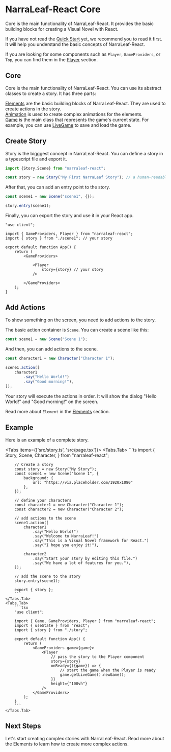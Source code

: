 
# NarraLeaf-React Core

Core is the main functionality of NarraLeaf-React. It provides the basic building blocks for creating a Visual Novel with React.

If you have not read the [Quick Start](/documentation/quick-start) yet, we recommend you to read it first. It will help you understand the basic concepts of NarraLeaf-React.

If you are looking for some components such as `Player`, `GameProviders`, or `Top`, you can find them in the [Player](/documentation/player) section.

## Core

Core is the main functionality of NarraLeaf-React. You can use its abstract classes to create a story.
It has three parts:

[Elements](./core/elements) are the basic building blocks of NarraLeaf-React. They are used to create actions in the story.  
[Animation](./core/animation) is used to create complex animations for the elements.  
[Game](./core/game) is the main class that represents the game's current state. For example, you can use [LiveGame](./core/game/live-game) to save and load the game.

## Create Story

Story is the bigggest concept in NarraLeaf-React. You can define a story in a typescript file and export it. 

```ts
import {Story,Scene} from "narraleaf-react";

const story = new Story("My First NarraLeaf Story"); // a human-readable name
```

After that, you can add an entry point to the story. 

```ts
const scene1 = new Scene("scene1", {});

story.entry(scene1);
```

Finally, you can export the story and use it in your React app.

```tsx
"use client";

import { GameProviders, Player } from "narraleaf-react";
import { story } from "./scene1"; // your story

export default function App() {
    return (
        <GameProviders>

            <Player 
                story={story} // your story
            />

        </GameProviders>
    );
}
```

## Add Actions

To show something on the screen, you need to add actions to the story. 

The basic action container is `Scene`. You can create a scene like this:

```ts
const scene1 = new Scene("Scene 1");
```

And then, you can add actions to the scene. 

```ts
const character1 = new Character("Character 1");

scene1.action([
    character1
        .say("Hello World!")
        .say("Good morning!"),
]);
```

Your story will execute the actions in order. It will show the dialog "Hello World!" and "Good morning!" on the screen.

Read more about `Element` in the [Elements](/documentation/core/elements) section.

## Example

Here is an example of a complete story.

<Tabs items={['src/story.ts', 'src/page.tsx']}>
    <Tabs.Tab>
        ```ts
        import {
            Story,
            Scene,
            Character,
        } from "narraleaf-react";

        // Create a story
        const story = new Story("My Story");
        const scene1 = new Scene("Scene 1", {
            background: {
                url: "https://via.placeholder.com/1920x1080"
            },
        });

        // define your characters
        const character1 = new Character("Character 1");
        const character2 = new Character("Character 2");

        // add actions to the scene
        scene1.action([
            character1
                .say("Hello World!")
                .say("Welcome to NarraLeaf!")
                .say("This is a Visual Novel framework for React.")
                .say("I hope you enjoy it!"),

            character2
                .say("Start your story by editing this file.")
                .say("We have a lot of features for you."),
        ]);

        // add the scene to the story
        story.entry(scene1);

        export { story };
        ```
    </Tabs.Tab>
    <Tabs.Tab>
        ```tsx
        "use client";

        import { Game, GameProviders, Player } from "narraleaf-react";
        import { useState } from "react";
        import { story } from "./story";

        export default function App() {
            return (
                <GameProviders game={game}>
                    <Player 
                        // pass the story to the Player component
                        story={story} 
                        onReady={({game}) => {
                            // start the game when the Player is ready
                            game.getLiveGame().newGame();
                        }} 
                        height={"100vh"} 
                    />
                </GameProviders>
            );
        }
        ```
    </Tabs.Tab>
</Tabs>

## Next Steps

Let's start creating complex stories with NarraLeaf-React. Read more about the Elements to learn how to create more complex actions.

<Cards num={1}>
    <Cards.Card
        title="Elements"
        description="Learn how to create more complex actions with NarraLeaf-React."
        href="/documentation/core/elements"
        arrow
    />
</Cards>

